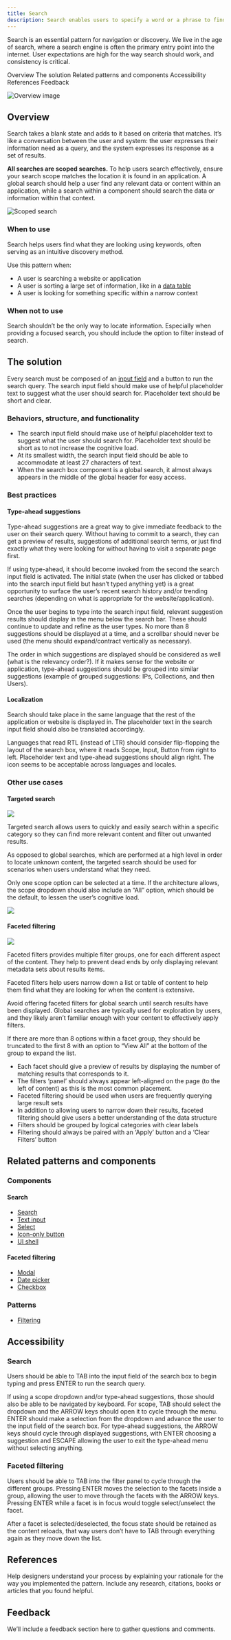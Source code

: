 ```yaml
---
title: Search
description: Search enables users to specify a word or a phrase to find particular relevant pieces of content.
---
```


<PageDescription>

Search is an essential pattern for navigation or discovery. We live in the age of search, where a search engine is often the primary entry point into the internet. User expectations are high for the way search should work, and consistency is critical.

</PageDescription>

<AnchorLinks>
  <AnchorLink>Overview</AnchorLink>
  <AnchorLink>The solution</AnchorLink>
  <AnchorLink>Related patterns and components</AnchorLink>
  <AnchorLink>Accessibility</AnchorLink>
  <AnchorLink>References</AnchorLink>
  <AnchorLink>Feedback</AnchorLink>
</AnchorLinks>

![Overview image](/images/overview.png)

## Overview

Search takes a blank state and adds to it based on criteria that matches. It’s like a conversation between the user and system: the user expresses their information need as a query, and the system expresses its response as a set of results.

**All searches are scoped searches.** To help users search effectively, ensure your search scope matches the location it is found in an application. A global search should help a user find any relevant data or content within an application, while a search within a component should search the data or information within that context.

<Row>
<Column colLg={8}>

![Scoped search](/images/search-triangle.png)

</Column>
</Row>

### When to use

Search helps users find what they are looking using keywords, often serving as an intuitive discovery method.

Use this pattern when:

- A user is searching a website or application
- A user is sorting a large set of information, like in a [data table](/components/data-table/usage)
- A user is looking for something specific within a narrow context

### When not to use

Search shouldn’t be the only way to locate information. Especially when providing a focused search, you should include the option to filter instead of search.

## The solution

Every search must be composed of an [input field](/components/search/usage) and a button to run the search query. The search input field should make use of helpful placeholder text to suggest what the user should search for. Placeholder text should be short and clear.

### Behaviors, structure, and functionality

- The search input field should make use of helpful placeholder text to suggest what the user should search for. Placeholder text should be short as to not increase the cognitive load.
- At its smallest width, the search input field should be able to accommodate at least 27 characters of text.
- When the search box component is a global search, it almost always appears in the middle of the global header for easy access.

### Best practices

#### Type-ahead suggestions

Type-ahead suggestions are a great way to give immediate feedback to the user on their search query. Without having to commit to a search, they can get a preview of results, suggestions of additional search terms, or just find exactly what they were looking for without having to visit a separate page first.

If using type-ahead, it should become invoked from the second the search input field is activated. The initial state (when the user has clicked or tabbed into the search input field but hasn’t typed anything yet) is a great opportunity to surface the user’s recent search history and/or trending searches (depending on what is appropriate for the website/application).

Once the user begins to type into the search input field, relevant suggestion results should display in the menu below the search bar. These should continue to update and refine as the user types. No more than 8 suggestions should be displayed at a time, and a scrollbar should never be used (the menu should expand/contract vertically as necessary).

The order in which suggestions are displayed should be considered as well (what is the relevancy order?). If it makes sense for the website or application, type-ahead suggestions should be grouped into similar suggestions (example of grouped suggestions: IPs, Collections, and then Users).

#### Localization

Search should take place in the same language that the rest of the application or website is displayed in. The placeholder text in the search input field should also be translated accordingly.

Languages that read RTL (instead of LTR) should consider flip-flopping the layout of the search box, where it reads Scope, Input, Button from right to left. Placeholder text and type-ahead suggestions should align right. The icon seems to be acceptable across languages and locales.

### Other use cases

#### Targeted search

<Row>
<Column colLg={8}>

![](/images/targeted-search.png)

</Column>
</Row>

Targeted search allows users to quickly and easily search within a specific category so they can find more relevant content and filter out unwanted results.

As opposed to global searches, which are performed at a high level in order to locate unknown content, the targeted search should be used for scenarios when users understand what they need.

Only one scope option can be selected at a time. If the architecture allows, the scope dropdown should also include an “All” option, which should be the default, to lessen the user’s cognitive load.

<Row>
<Column colLg={8}>

![](/images/targeted-search-flow.png)

</Column>
</Row>

#### Faceted filtering

<Row>
<Column colLg={8}>

![](/images/filter.png)

</Column>
</Row>

Faceted filters provides multiple filter groups, one for each different aspect of the content. They help to prevent dead ends by only displaying relevant metadata sets about results items.

Faceted filters help users narrow down a list or table of content to help them find what they are looking for when the content is extensive.

Avoid offering faceted filters for global search until search results have been displayed. Global searches are typically used for exploration by users, and they likely aren’t familiar enough with your content to effectively apply filters.

If there are more than 8 options within a facet group, they should be truncated to the first 8 with an option to “View All” at the bottom of the group to expand the list.

- Each facet should give a preview of results by displaying the number of matching results that corresponds to it.
- The filters ‘panel’ should always appear left-aligned on the page (to the left of content) as this is the most common placement.
- Faceted filtering should be used when users are frequently querying large result sets
- In addition to allowing users to narrow down their results, faceted filtering should give users a better understanding of the data structure
- Filters should be grouped by logical categories with clear labels
- Filtering should always be paired with an ‘Apply’ button and a ‘Clear Filters’ button

## Related patterns and components

### Components

#### Search

- [Search](/components/search/usage)
- [Text input](/components/text-input/usage)
- [Select](/components/select/usage)
- [Icon-only button](/components/button/usage#icon-usage)
- [UI shell](/components/ui-shell-header/usage)

#### Faceted filtering

- [Modal](/components/modal/usage)
- [Date picker](/components/date-picker/usage/)
- [Checkbox](/components/checkbox/usage)

### Patterns

- [Filtering](/patterns/filtering)

## Accessibility

### Search

Users should be able to TAB into the input field of the search box to begin typing and press ENTER to run the search query.

If using a scope dropdown and/or type-ahead suggestions, those should also be able to be navigated by keyboard. For scope, TAB should select the dropdown and the ARROW keys should open it to cycle through the menu. ENTER should make a selection from the dropdown and advance the user to the input field of the search box. For type-ahead suggestions, the ARROW keys should cycle through displayed suggestions, with ENTER choosing a suggestion and ESCAPE allowing the user to exit the type-ahead menu without selecting anything.

### Faceted filtering

Users should be able to TAB into the filter panel to cycle through the different groups. Pressing ENTER moves the selection to the facets inside a group, allowing the user to move through the facets with the ARROW keys. Pressing ENTER while a facet is in focus would toggle select/unselect the facet.

After a facet is selected/deselected, the focus state should be retained as the content reloads, that way users don’t have to TAB through everything again as they move down the list.

## References

Help designers understand your process by explaining your rationale for the way you implemented the pattern. Include any research, citations, books or articles that you found helpful.

## Feedback

We’ll include a feedback section here to gather questions and comments.
